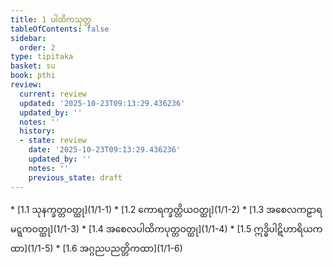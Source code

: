 ```yaml
---
title: 1 ပါထိကသုတ္တ
tableOfContents: false
sidebar:
  order: 2
type: tipitaka
basket: su
book: pthi
review:
  current: review
  updated: '2025-10-23T09:13:29.436236'
  updated_by: ''
  notes: ''
  history:
  - state: review
    date: '2025-10-23T09:13:29.436236'
    updated_by: ''
    notes: ''
    previous_state: draft
---
```



<ReviewStatus review={frontmatter.review} showDetails={true} />

<HypothesisAnnotation frontmatter={frontmatter} />

<DynamicBreadcrumb />



<TableOfContents book="pthi" section="1">
* [1.1 သုနက္ခတ္တဝတ္ထု](1/1-1)
* [1.2 ကောရက္ခတ္တိယဝတ္ထု](1/1-2)
* [1.3 အစေလကဠာရမဋ္ဋကဝတ္ထု](1/1-3)
* [1.4 အစေလပါထိကပုတ္တဝတ္ထု](1/1-4)
* [1.5 ဣဒ္ဓိပါဋိဟာရိယကထာ](1/1-5)
* [1.6 အဂ္ဂညပညတ္တိကထာ](1/1-6)
</TableOfContents>